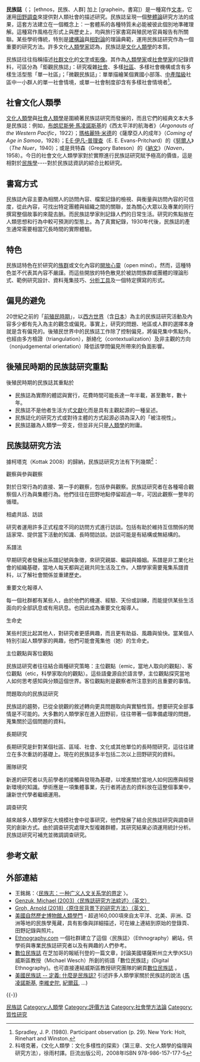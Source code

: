 {{Anthropology sidebar}}
{{社会学}}

{{not|民族學}}
'''民族誌'''（{{lang-en|Ethnography}}；{{lang-el|ἔθνος}} [ethnos，民族、人群] 加上 {{lang|el|γράφειν}} [graphein，書寫]）是一種寫作[[文本|文本]]，它運用[[田野調查|田野調查]]來提供對人類社會的描述研究。民族誌呈現一個[[整體論|整體論]]研究方法的成果，這套方法建立在一個概念上：一套體系的各種特質未必能被彼此個別地準確理解。這種寫作風格在形式上與歷史上，均與旅行家書寫與殖民地官員報告有所關聯。某些學術傳統，特別是[[建構論|建構論]]與[[相對論|相對論]]的理論典範，運用民族誌研究作為一個重要的研究方法。許多文化[[人類學家|人類學家]]認為，民族誌是[[文化人類學|文化人類學]]的本質。

民族誌往往指稱描述[[社群|社群]][[文化|文化]]的[[文字|文字]]或[[影像|影像]]。其作為[[人類學家|人類學家]]或[[社會學家|社會學家]]的記錄資料，可區分為「鉅觀民族誌」：研究複雜[[社會|社會]]、多樣[[社區|社區]]、多樣社會機構或含有多樣生活型態「單一社區」；「微觀民族誌」：單單描繪某個異國小部落、[[中產階級|中產階級]]社區中一小群人的單一社會情境，或單一社會制度卻含有多樣社會情境者<ref>Spradley, J. P. (1980). Participant observation (p. 29). New York: Holt, Rinehart and Winston.</ref>。

== 社會文化人類學 ==
[[文化人類學|文化人類學]]與[[社會人類學|社會人類學]]是圍繞著民族誌研究而發展的，而且它們的經典文本大多是民族誌：例如，[[布朗尼斯勞·馬凌諾斯基|布朗尼斯勞·馬凌諾斯基]]的《西太平洋的航海者》（''Argonauts of the Western Pacific''，1922）；[[瑪格麗特·米德|瑪格麗特·米德]]的《薩摩亞人的成年》（''Coming of Age in Samoa''，1928）；[[E·E·伊凡-普理查|E·E·伊凡-普理查]]（E. E. Evans-Pritchard）的《[[努爾人|努爾人]]》（''The Nuer''，1940）；或是貝特森（Gregory Bateson）的《[[納文|納文]]》（''Naven''，1958）。今日的社會文化人類學家對於實際進行民族誌研究賦予極高的價值，這是相對於[[民族學|民族學]]----對於民族誌資訊的綜合比較研究。

== 書寫方式 ==
民族誌內容主要為相關人的訪問內容、檔案記錄的檢視、與衡量與訪問內容的可信度，從此內容，可找出特定團體與組織之間的關聯，並為關心大眾以及專業的同行撰寫整個故事的來龍去脈。而民族誌學家則記錄人們的日常生活。研究的焦點放在人類思想和行為中較可預測的型態上。為了真實紀錄，1930年代後，民族誌的產生通常需要相當冗長時間的實際體驗。

== 特色 ==
民族誌特色在於研究的[[族群|族群]]或文化內容的[[開放心靈|開放心靈]]（open mind）。然而，這種特色並不代表其內容不嚴謹。而這些開放的特色散見於被訪問族群或團體的理論形式、範例研究設計、資料蒐集技巧、[[分析工具|分析工具]]及一個特定撰寫的形式。

== 偏見的避免 ==
20世紀之前的「[[前殖民時期|前殖民時期]]」，以[[西方世界|西方世界]]（含[[日本|日本]]）為主的民族誌研究活動及內容多少都有先入為主的觀念或偏見。事實上，研究的問題、地區或人群的選擇本身就是含有偏見的。後殖民世界中的民族誌工作除了控制偏見，將偏見集中焦點外，也經由多方檢證（triangulation），脈絡化（contextualization）及非主觀的方向（nonjudgemental orientation）降低該學問偏見所帶來的負面影響。

== 後殖民時期的民族誌研究重點 ==
後殖民時期的民族誌其重點於
* 民族誌為實際的體認與實行，花費時間可能長達一年半載，甚至數年，數十年。
* 民族誌不是他者生活方式[[文獻|文獻]]化而是具有主觀起源的一種呈述。
* 民族誌化的研究方式或對待主體的方式起源必須為深入的「被注視性」。
* 民族誌雖為人類學一旁支，但並非光只是[[人類學|人類學]]的附庸。

== 民族誌研究方法 ==
據柯塔克（Kottak 2008）的歸納，民族誌研究方法有下列幾類<ref>科塔克著，《文化人類學：文化多樣性的探索》（第三章、文化人類學的倫理與研究方法），徐雨村譯。巨流出版公司，2008年ISBN 978-986-157-177-5</ref>：

;觀察與參與觀察
對於日常行為的直接、第一手的觀察，包括參與觀察。民族誌研究者在各種場合觀察個人行為與集體行為。他們往往在田野地點停留超過一年，可因此觀察一整年的循環。

;相處共話、訪談
研究者運用許多正式程度不同的訪問方式進行訪談。包括有助於維持互信關係的閒話家常、提供當下活動的知識、長時間訪談。訪談可能是有結構或無結構的。

;系譜法
早期研究者發展出系譜記號與象徵，來研究親屬、繼嗣與婚姻。系譜是非工業化社會的組織基礎，當地人每天都與近親共同生活及工作。人類學家需要蒐集系譜資料，以了解社會關係並重建歷史。

;重要文化報導人
每一個社群都有某些人，由於他們的機運、經驗、天份或訓練，而能提供某些生活面向的全部訊息或有用訊息。也因此成為重要文化報導人。

;生命史
某些村民比起其他人，對研究者更感興趣，而且更有助益、風趣與愉快。當某個人特別引起人類學家的興趣，他們可能會蒐集他（她）的生命史。

;主位觀點與客位觀點
民族誌研究者往往結合兩種研究策略：主位觀點（emic，當地人取向的觀點）、客位觀點（etic，科學家取向的觀點）。這些語彙源自於語言學，主位觀點探究當地人如何思考感知與分類這個世界。客位觀點則是觀察者所注意到的且重要的事情。

;問題取向的民族誌研究
民族誌的趨勢，已從全貌觀的敘述轉向更具問題取向與實驗性質。想要研究全部事情是不可能的。大多數的人類學家在進入田野前，往往帶著一個準備處理的問題，蒐集關於這個問題的資料。

;長期研究
長期研究是針對某個社區、區域、社會、文化或其他單位的長時間研究，這往往建立在多次重訪的基礎上。現在的民族誌多半包括二次以上田野研究的資料。

;團隊研究
新進的研究者以先前學者的接觸與發現為基礎，以增進關於當地人如何因應與經營新環境的知識。學術應是一項集體事業，先行者將過去的資料放在這整個事業中，讓新世代學者繼續運用。

;調查研究
越來越多人類學家在大規模社會中從事研究，他們發展了結合民族誌研究與調查研究的創新方式。由於調查研究處理大型複雜群體，其研究結果必須運用統計分析。民族誌研究可補充並微調調查研究。

== 参考文献 ==
{{Reflist}}

== 外部連結 ==
* 王銘銘：〈[http://sociology.cssn.cn/xscg/zxwz/201509/W020150907614935029366.pdf 民族志：一种广义人文关系学的界定] {{Wayback|url=http://sociology.cssn.cn/xscg/zxwz/201509/W020150907614935029366.pdf |date=20180206131752 }}〉。
* [https://web.archive.org/web/20070213022235/http://www-rcf.usc.edu/%7Egenzuk/Ethnographic_Research.html Genzuk, Michael (2003)〈民族誌研究方法綜述〉（英文）]
* [https://link.springer.com/book/10.1007/978-3-319-72776-9 Groh, Arnold (2018)〈原住民背景下的研究方法〉（英文）]
* [http://anthro.amnh.org/anthro.html 美國自然歷史博物館人類學門] {{Wayback|url=http://anthro.amnh.org/anthro.html |date=20110515094246 }} - 超過160,000項來自太平洋、北美、非洲、亞洲等地的民族學蒐藏，具有影像與詳細描述，可在線上連結到原始的登錄頁、田野記錄與照片。
* [http://www.ethnography.com Ethnography.com] {{Wayback|url=http://www.ethnography.com/ |date=20200802044106 }} 一個社群建立了這個〈民族誌〉（Ethnography）網站，供學術與專業民族誌研究者以及有興趣的人們參考。
* [http://www.dkworldwide.com/techlife/archives/2007/02/13/web-evolution/trackback/ 數位民族誌] {{Wayback|url=http://www.dkworldwide.com/techlife/archives/2007/02/13/web-evolution/trackback/ |date=20080828013713 }} 在芝加哥的報紙刊登的一篇文章，討論美國堪薩斯州立大學(KSU)威斯區教授（Michael Wesch）所創的術語「數位民族誌」(Digital Ethnography)。也可直接連結威斯區教授研究團隊的網頁[http://mediatedcultures.net/ksudigg/ 數位民族誌] {{Wayback|url=http://mediatedcultures.net/ksudigg/ |date=20081028175009 }}。
* [http://www.americanethnography.com/ethnography.php 美國民族誌 -- 定義: 什麼是民族誌?] {{Wayback|url=http://www.americanethnography.com/ethnography.php |date=20190413134852 }} 引述許多人類學家關於民族誌的說法 ([[馬凌諾斯基|馬凌諾斯基]], [[李維史陀|李維史陀]], [[紀爾茲|紀爾茲]], ...)

{{-}}
{{民族}}
{{Culture}}
{{社會科學}}

[[Category:民族誌|]]
[[Category:人類學|Category:人類學]]
[[Category:評價方法|Category:評價方法]]
[[Category:社會學方法論|Category:社會學方法論]]
[[Category:質性研究|Category:質性研究]]